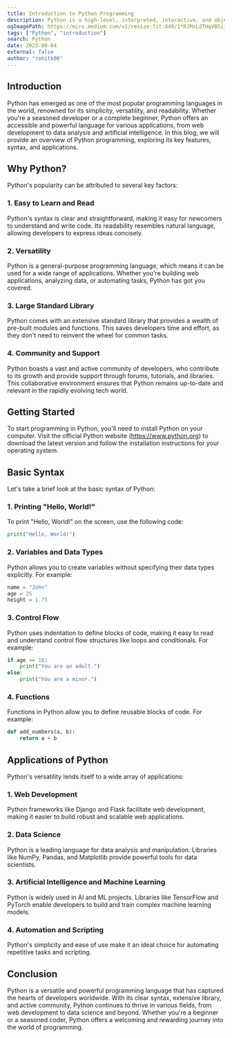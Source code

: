 ```yaml
---
title: Introduction to Python Programming
description: Python is a high-level, interpreted, interactive, and object-oriented scripting language. Python is designed to be highly readable. It uses English keywords frequently, whereas other languages use punctuation, and it has fewer syntactical constructions than other languages.
ogImagePath: https://miro.medium.com/v2/resize:fit:840/1*RJMxLdTHqVBSijKmOO5MAg.jpeg
tags: ["Python", "introduction"]
search: Python
date: 2023-08-04
external: false
author: "rohitk06"
---
```



## Introduction

Python has emerged as one of the most popular programming languages in the world, renowned for its simplicity, versatility, and readability. Whether you're a seasoned developer or a complete beginner, Python offers an accessible and powerful language for various applications, from web development to data analysis and artificial intelligence. In this blog, we will provide an overview of Python programming, exploring its key features, syntax, and applications.

## Why Python?

Python's popularity can be attributed to several key factors:

### 1. Easy to Learn and Read

Python's syntax is clear and straightforward, making it easy for newcomers to understand and write code. Its readability resembles natural language, allowing developers to express ideas concisely.

### 2. Versatility

Python is a general-purpose programming language, which means it can be used for a wide range of applications. Whether you're building web applications, analyzing data, or automating tasks, Python has got you covered.

### 3. Large Standard Library

Python comes with an extensive standard library that provides a wealth of pre-built modules and functions. This saves developers time and effort, as they don't need to reinvent the wheel for common tasks.

### 4. Community and Support

Python boasts a vast and active community of developers, who contribute to its growth and provide support through forums, tutorials, and libraries. This collaborative environment ensures that Python remains up-to-date and relevant in the rapidly evolving tech world.

## Getting Started

To start programming in Python, you'll need to install Python on your computer. Visit the official Python website (https://www.python.org) to download the latest version and follow the installation instructions for your operating system.

## Basic Syntax

Let's take a brief look at the basic syntax of Python:

### 1. Printing "Hello, World!"

To print "Hello, World!" on the screen, use the following code:

```python
print("Hello, World!")
```

### 2. Variables and Data Types

Python allows you to create variables without specifying their data types explicitly. For example:

```python
name = "John"
age = 25
height = 1.75
```

### 3. Control Flow

Python uses indentation to define blocks of code, making it easy to read and understand control flow structures like loops and conditionals. For example:

```python
if age >= 18:
    print("You are an adult.")
else:
    print("You are a minor.")
```

### 4. Functions

Functions in Python allow you to define reusable blocks of code. For example:

```python
def add_numbers(a, b):
    return a + b
```

## Applications of Python

Python's versatility lends itself to a wide array of applications:

### 1. Web Development

Python frameworks like Django and Flask facilitate web development, making it easier to build robust and scalable web applications.

### 2. Data Science

Python is a leading language for data analysis and manipulation. Libraries like NumPy, Pandas, and Matplotlib provide powerful tools for data scientists.

### 3. Artificial Intelligence and Machine Learning

Python is widely used in AI and ML projects. Libraries like TensorFlow and PyTorch enable developers to build and train complex machine learning models.

### 4. Automation and Scripting

Python's simplicity and ease of use make it an ideal choice for automating repetitive tasks and scripting.

## Conclusion

Python is a versatile and powerful programming language that has captured the hearts of developers worldwide. With its clear syntax, extensive library, and active community, Python continues to thrive in various fields, from web development to data science and beyond. Whether you're a beginner or a seasoned coder, Python offers a welcoming and rewarding journey into the world of programming.
